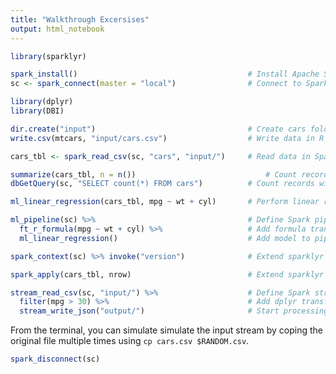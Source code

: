 ```yaml
---
title: "Walkthrough Excersises"
output: html_notebook
---
```


```r
library(sparklyr)
```

```r
spark_install()                                      # Install Apache Spark
sc <- spark_connect(master = "local")                # Connect to Spark cluster
```

```r
library(dplyr)
library(DBI)

dir.create("input")                                  # Create cars folder
write.csv(mtcars, "input/cars.csv")                  # Write data in R
```

```r
cars_tbl <- spark_read_csv(sc, "cars", "input/")     # Read data in Spark

summarize(cars_tbl, n = n())                             # Count records with dplyr
dbGetQuery(sc, "SELECT count(*) FROM cars")          # Count records with DBI
```

```r
ml_linear_regression(cars_tbl, mpg ~ wt + cyl)       # Perform linear regression

ml_pipeline(sc) %>%                                  # Define Spark pipeline
  ft_r_formula(mpg ~ wt + cyl) %>%                   # Add formula transformation
  ml_linear_regression()                             # Add model to pipeline
```

```r
spark_context(sc) %>% invoke("version")              # Extend sparklyr with Scala
```

```r
spark_apply(cars_tbl, nrow)                          # Extend sparklyr with R
```

```r
stream_read_csv(sc, "input/") %>%                    # Define Spark stream
  filter(mpg > 30) %>%                               # Add dplyr transformation
  stream_write_json("output/")                       # Start processing stream
```

From the terminal, you can simulate simulate the input stream by coping the original file multiple times using `cp cars.csv $RANDOM.csv`.

```r
spark_disconnect(sc)
```

